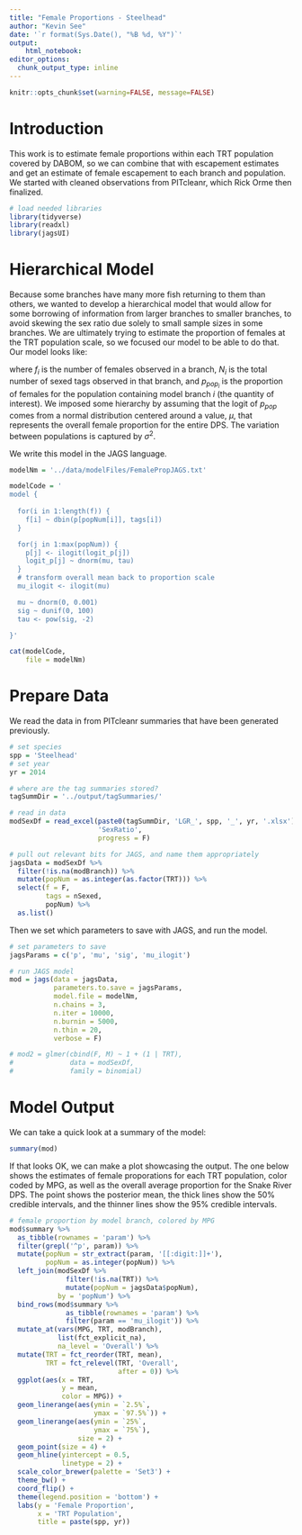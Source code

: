 ```yaml
---
title: "Female Proportions - Steelhead"
author: "Kevin See"
date: '`r format(Sys.Date(), "%B %d, %Y")`'
output:
    html_notebook:
editor_options: 
  chunk_output_type: inline
---
```


```r
knitr::opts_chunk$set(warning=FALSE, message=FALSE)
```

# Introduction

This work is to estimate female proportions within each TRT population covered by DABOM, so we can combine that with escapement estimates and get an estimate of female escapement to each branch and population. We started with cleaned observations from PITcleanr, which Rick Orme then finalized.

```r
# load needed libraries
library(tidyverse)
library(readxl)
library(jagsUI)
```

# Hierarchical Model

Because some branches have many more fish returning to them than others, we wanted to develop a hierarchical model that would allow for some borrowing of information from larger branches to smaller branches, to avoid skewing the sex ratio due solely to small sample sizes in some branches. We are ultimately trying to estimate the proportion of females at the TRT population scale, so we focused our model to be able to do that. Our model looks like:

\begin{aligned}

f_i &\sim Bin(p_{pop_i}, N_i) \\
\text{logit}(p_{pop}) &\sim N(\mu, \sigma^2) \\

\end{aligned}

where $f_i$ is the number of females observed in a branch, $N_i$ is the total number of sexed tags observed in that branch, and $p_{pop_i}$ is the proportion of females for the population containing model branch $i$ (the quantity of interest). We imposed some hierarchy by assuming that the logit of $p_{pop}$ comes from a normal distribution centered around a value, $\mu$, that represents the overall female proportion for the entire DPS. The variation between populations is captured by $\sigma^2$. 

We write this model in the JAGS language.

```r
modelNm = '../data/modelFiles/FemalePropJAGS.txt'

modelCode = '
model {
  
  for(i in 1:length(f)) {
    f[i] ~ dbin(p[popNum[i]], tags[i])
  }

  for(j in 1:max(popNum)) {
    p[j] <- ilogit(logit_p[j])
    logit_p[j] ~ dnorm(mu, tau)
  }
  # transform overall mean back to proportion scale
  mu_ilogit <- ilogit(mu)

  mu ~ dnorm(0, 0.001)
  sig ~ dunif(0, 100)
  tau <- pow(sig, -2)

}'

cat(modelCode,
    file = modelNm)
```

# Prepare Data

We read the data in from PITcleanr summaries that have been generated previously.

```r
# set species
spp = 'Steelhead'
# set year
yr = 2014

# where are the tag summaries stored?
tagSummDir = '../output/tagSummaries/'

# read in data
modSexDf = read_excel(paste0(tagSummDir, 'LGR_', spp, '_', yr, '.xlsx'),
                      'SexRatio',
                      progress = F)

# pull out relevant bits for JAGS, and name them appropriately
jagsData = modSexDf %>%
  filter(!is.na(modBranch)) %>%
  mutate(popNum = as.integer(as.factor(TRT))) %>%
  select(f = F,
         tags = nSexed,
         popNum) %>%
  as.list()

```

Then we set which parameters to save with JAGS, and run the model.

```r
# set parameters to save
jagsParams = c('p', 'mu', 'sig', 'mu_ilogit')

# run JAGS model
mod = jags(data = jagsData,
           parameters.to.save = jagsParams,
           model.file = modelNm,
           n.chains = 3,
           n.iter = 10000,
           n.burnin = 5000,
           n.thin = 20,
           verbose = F)

# mod2 = glmer(cbind(F, M) ~ 1 + (1 | TRT),
#              data = modSexDf,
#              family = binomial)

```

# Model Output

We can take a quick look at a summary of the model:

```r
summary(mod)
```

If that looks OK, we can make a plot showcasing the output. The one below shows the estimates of female proporations for each TRT population, color coded by MPG, as well as the overall average proportion for the Snake River DPS. The point shows the posterior mean, the thick lines show the 50% credible intervals, and the thinner lines show the 95% credible intervals. 

```r
# female proportion by model branch, colored by MPG
mod$summary %>%
  as_tibble(rownames = 'param') %>%
  filter(grepl('^p', param)) %>%
  mutate(popNum = str_extract(param, '[[:digit:]]+'),
         popNum = as.integer(popNum)) %>%
  left_join(modSexDf %>%
              filter(!is.na(TRT)) %>%
              mutate(popNum = jagsData$popNum),
            by = 'popNum') %>%
  bind_rows(mod$summary %>%
              as_tibble(rownames = 'param') %>%
              filter(param == 'mu_ilogit')) %>%
  mutate_at(vars(MPG, TRT, modBranch),
            list(fct_explicit_na),
            na_level = 'Overall') %>%
  mutate(TRT = fct_reorder(TRT, mean),
         TRT = fct_relevel(TRT, 'Overall',
                           after = 0)) %>%
  ggplot(aes(x = TRT,
             y = mean,
             color = MPG)) +
  geom_linerange(aes(ymin = `2.5%`,
                     ymax = `97.5%`)) +
  geom_linerange(aes(ymin = `25%`,
                     ymax = `75%`),
                 size = 2) +
  geom_point(size = 4) +
  geom_hline(yintercept = 0.5,
             linetype = 2) +
  scale_color_brewer(palette = 'Set3') +
  theme_bw() +
  coord_flip() +
  theme(legend.position = 'bottom') +
  labs(y = 'Female Proportion',
       x = 'TRT Population',
       title = paste(spp, yr))
```
